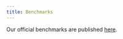 ```yaml
---
title: Benchmarks
---
```


Our official benchmarks are published [here](https://github.com/paradedb/paradedb/blob/dev/benchmarks/README.md).
